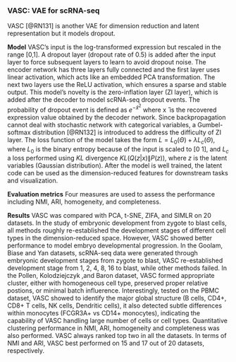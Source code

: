 
### VASC: VAE for scRNA-seq  {#VASC}

VASC [@RN131]<!--[76]--> is another VAE for dimension reduction and latent representation but it models dropout. 

**Model** VASC’s input is the log-transformed expression but rescaled in the range [0,1]. A dropout layer (dropout rate of 0.5) is added after the input layer to force subsequent layers to learn to avoid dropout noise. The encoder network has three layers fully connected and the first layer uses linear activation, which acts like an embedded PCA transformation. The next two layers use the ReLU activation, which ensures a sparse and stable output. This model's novelty is the zero-inflation layer (ZI layer), which is added after the decoder to model scRNA-seq dropout events. The probability of dropout event is defined as $e^{-\hat{x}^{2}}$ where x ̂ is the recovered expression value obtained by the decoder network. Since backpropagation cannot deal with stochastic network with categorical variables, a Gumbel-softmax distribution [@RN132]<!--[77]--> is introduced to address the difficulty of ZI layer. The loss function of the model takes the form $L = L_{0}(\Theta)+\lambda L_{c}(\Theta)$, where $L_{0}$ is the binary entropy because of the input is scaled to [0 1], and $L_{c}$ a loss performed using $KL$ divergence $KL(Q(z\vert x)\|P(z))$, where $z$ is the latent variables (Gaussian distribution). After the model is well trained, the latent code can be used as the dimension-reduced features for downstream tasks and visualization.

**Evaluation metrics** Four measures are used to assess the performance including NMI, ARI, homogeneity, and completeness.

**Results** VASC was compared with PCA, t-SNE, ZIFA, and SIMLR on 20 datasets. In the study of embryonic development from zygote to blast cells, all methods roughly re-established the development stages of different cell types in the dimension-reduced space. However, VASC showed better performance to model embryo developmental progression. In the Goolam, Biase and Yan datasets, scRNA-seq data were generated through embryonic development stages from zygote to blast, VASC re-established development stage from 1, 2, 4, 8, 16 to blast, while other methods failed. In the Pollen,  Kolodziejczyk ,and Baron dataset, VASC formed appropriate cluster, either with homogeneous cell type, preserved proper relative postions, or minimal batch influerence.  Interestingly, tested on the PBMC dataset, VASC showed to identify the major global structure (B cells, CD4+, CD8+ T cells, NK cells, Dendritic cells), it also detected subtle differences within monocytes (FCGR3A+ vs CD14+ monocytes), indicating the capability of VASC handling large number of cells or cell types.  Quantitative clustering performance in NMI, ARI, homogeneity and completeness was also performed. VASC always ranked top two in all the datasets. In terms of NMI and ARI, VASC best performed on 15 and 17 out of 20 datasets, respectively. 
